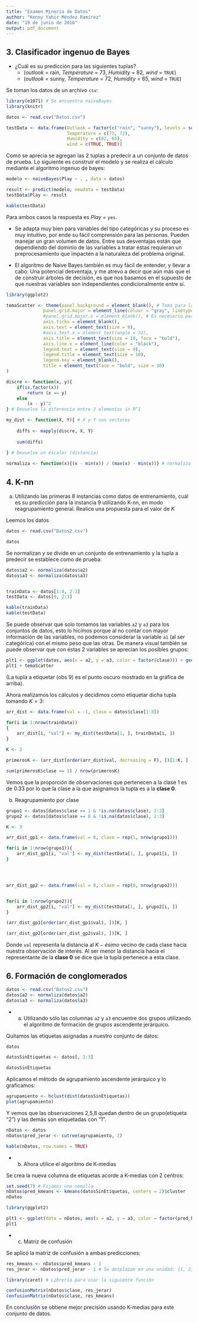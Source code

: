 ```yaml
---
title: "Examen Minería de Datos"
author: "Kenny Yahir Méndez Ramírez"
date: "19 de junio de 2016"
output: pdf_document
---
```


## 3. Clasificador ingenuo de Bayes

- ¿Cuál es su predicción para las siguientes tuplas?
	- ($outlook$ = rain, $Temperature$ = 73, $Humidity$ = 82, $wind$ = `TRUE`)
	- ($outlook$ = sunny, $Temperature$ = 72, $Humidity$ = 65, $wind$ = `TRUE`)
	

Se toman los datos de un archivo `csv`:
	
```r
library(e1071) # Se encuentra naiveBayes
library(knitr)

datos <- read.csv("Datos.csv")

testData <- data.frame(Outlook = factor(c("rain", "sunny"), levels = sort(unique((datos$Outlook)))), 
					   Temperature = c(73, 72),
					   Humidity = c(82, 65), 
					   wind = c(TRUE, TRUE))
```

Como se aprecia se agregan las 2 tuplas a predecir a un conjunto de datos de prueba. 
Lo siguiente es construir el modelo y se realiza el cálculo mediante el algoritmo ingenuo de bayes:

```r

modelo <- naiveBayes(Play ~ . , data = datos)

result <- predict(modelo, newdata = testData)
testData$Play <- result

kable(testData)
```

Para ambos casos la respuesta es $Play$ = `yes`.

- Se adapta muy bien para variables del tipo categóricas y su proceso es muy intuitivo, por ende su fácil comprensión para las personas. Pueden manejar un gran volumen de datos. Entre sus desventajas están que dependiendo del dominio de las variables a tratar éstas requieran un preprocesamiento que impacten a la naturaleza del problema original.

- El algoritmo de Naive Bayes también es muy fácil de entender, y llevar a cabo. Una potencial desventaja, y me atrevo a decir que aún más que el de construir árboles de decisión, es que nos basamos en el supuesto de que nuestras variables son independientes condicionalmente entre sí. 


```r
library(ggplot2)

temaScatter <- theme(panel.background = element_blank(), # Tema para la grafica
			  panel.grid.major = element_line(colour = "gray", linetype = "solid"),
			  #panel.grid.major.x = element_blank(), # Es necesario para desactivar las mallas verticales
			  axis.ticks = element_blank(),
			  axis.text = element_text(size = 9),
			  #axis.text.x = element_text(angle = 32),
			  axis.title = element_text(size = 10, face = "bold"),
			  axis.line.x = element_line(color = "black"),
			  legend.text = element_text(size = 9),
			  legend.title = element_text(size = 10),
			  legend.key = element_blank(),
			  title = element_text(face = "bold", size = 10)
)

discre <- function(x, y){
	if(is.factor(x))
		return (x == y)
	else  
		(x - y)^2
} # Devuelve la diferencia entre 2 elementos in R^1

my_dist <- function(X, Y){ # X y Y son vectores
	
	diffs <- mapply(discre, X, Y)
	
	sum(diffs)
	
} # Devuelve un escalar (distancia)

normaliza <- function(x){(x - min(x)) / (max(x) - min(x))} # normaliza un vector
```

## 4. K-nn

a) Utilizando las primeras 8 instancias como datos de entrenamiento, cuál es su predicción para la instancia 9 utilizando K-nn, en modo reagrupamiento general. Realice una propuesta para el valor de $K$

Leemos los datos

```r
datos <- read.csv("Datos2.csv")

datos
```

Se normalizan y se divide en un conjunto de entrenamiento y la tupla a predecir se establece como de prueba:

```r
datos$a2 <- normaliza(datos$a2)
datos$a3 <- normaliza(datos$a3)


trainData <- datos[1:8, 2:3]
testData <- datos[9, 2:3]

kable(trainData)
kable(testData)
```

Se puede observar que solo tomamos las variables `a2` y `a3` para los conjuntos de datos, esto lo hicimos porque al no contar con mayor información de las variables, no podemos considerar la variable `a1` (al ser categórica) con el mismo peso que las otras. De manera visual también se puede observar que con éstas 2 variables se aprecian los posibles grupos:


```r

plt1 <- ggplot(datos, aes(x = a2, y = a3, color = factor(clase))) + geom_point(size = 3)
plt1 + temaScatter
```

(La tupla a etiquetar (obs 9) es el punto oscuro mostrado en la gráfica de arriba).


Ahora realizamos los cálculos y decidimos como etiquetar dicha tupla tomando $K = 3$:

```r
arr_dist <- data.frame(val = -1, clase = datos$clase[1:8])

for(i in 1:nrow(trainData))
{
	arr_dist[i, "val"] <- my_dist(testData[1, ], trainData[i, ])
}

K <- 3

primerosK <- (arr_dist[order(arr_dist$val, decreasing = F), ])[1:K, ]

sum(primerosK$clase == 1) / nrow(primerosK)
```

Vemos que la proporción de observaciones que pertenecen a la clase 1 es de $0.33$ por lo que la clase a la que asignamos la tupla es a la **clase 0**.

b) Reagrupamiento por clase

```r
grupo1 <- datos[datos$clase == 1 & !is.na(datos$clase), 2:3]
grupo2 <- datos[datos$clase == 0 & !is.na(datos$clase), 2:3]

K <- 3

arr_dist_gp1 <- data.frame(val = 0, clase = rep(1, nrow(grupo1))) 

for(i in 1:nrow(grupo1)){
	arr_dist_gp1[i, "val"] <- my_dist(testData[1, ], grupo1[i, ]) 
}




arr_dist_gp2 <- data.frame(val = 0, clase = rep(0, nrow(grupo2)))


for(i in 1:nrow(grupo2)){
	arr_dist_gp2[i, "val"] <- my_dist(testData[1, ], grupo2[i, ]) 
}

(arr_dist_gp1[order(arr_dist_gp1$val), ])[K, ]

(arr_dist_gp2[order(arr_dist_gp2$val), ])[K, ]
```


Donde `val` representa la distancia al $K-ésimo$  vecino de cada clase hacia nuestra observación de interés. Al ser menor la distancia hacia el representante de la **clase 0** se dice que la tupla pertenece a esta clase.


## 6. Formación de conglomerados

```r
datos <- read.csv("Datos2.csv")
datos$a2 <- normaliza(datos$a2)
datos$a3 <- normaliza(datos$a3)
```

- a) Utilizando sólo las columnas `a2` y `a3` encuentre dos grupos utilizando el algoritmo de formación de grupos ascendente jerárquico.

Quitamos las etiquetas asignadas a nuestro conjunto de datos:

```r
datos

datosSinEtiquetas <- datos[, 2:3]

datosSinEtiquetas
```

Aplicamos el método de agrupamiento ascendente jerárquico y lo graficamos:

```r
agrupamiento <- hclust(dist(datosSinEtiquetas))
plot(agrupamiento)
```

Y vemos que las observaciones 2,5,8 quedan dentro de un grupo(etiqueta "2") y las demás son etiquetadas con "1".

```r
nDatos <- datos
nDatos$pred_jerar <- cutree(agrupamiento, 2)

kable(nDatos, row.names = TRUE)
```

- b) Ahora utilice el algoritmo de K-medias

Se crea la nueva columna de etiquetas acorde a K-medias con 2 centros:

```r
set.seed(7) # Fijamos una semilla
nDatos$pred_kmeans <- kmeans(datosSinEtiquetas, centers = 2)$cluster
nDatos
```

```r
library(ggplot2)

plt1 <- ggplot(data = nDatos, aes(x = a2, y = a3, color = factor(pred_kmeans))) + geom_point() + temaScatter
plt1
```



- c) Matriz de confusión

Se aplicó la matriz de confusión a ambas predicciones:

```r
res_kmeans <- nDatos$pred_kmeans - 1
res_jerar <- nDatos$pred_jerar - 1 # Se desplazan en una unidad: {1, 2} -> {0, 1}

library(caret) # Librería para usar la siguiente función

confusionMatrix(nDatos$clase, res_jerar)
confusionMatrix(nDatos$clase, res_kmeans)
```

En conclusión se obtiene mejor precisión usando K-medias para este conjunto de datos.